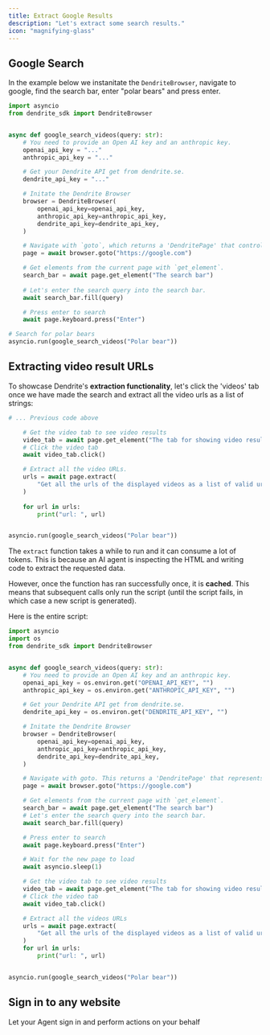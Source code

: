 ```yaml
---
title: Extract Google Results
description: "Let's extract some search results."
icon: "magnifying-glass"
---
```


## Google Search

In the example below we instanitate the `DendriteBrowser`, navigate to google, find the search bar, enter "polar bears" and press enter.

```python main.py
import asyncio
from dendrite_sdk import DendriteBrowser


async def google_search_videos(query: str):
    # You need to provide an Open AI key and an anthropic key.
    openai_api_key = "..."
    anthropic_api_key = "..."

    # Get your Dendrite API get from dendrite.se.
    dendrite_api_key = "..."

    # Initate the Dendrite Browser
    browser = DendriteBrowser(
        openai_api_key=openai_api_key,
        anthropic_api_key=anthropic_api_key,
        dendrite_api_key=dendrite_api_key,
    )

    # Navigate with `goto`, which returns a 'DendritePage' that controls the current page.
    page = await browser.goto("https://google.com")

    # Get elements from the current page with `get_element`.
    search_bar = await page.get_element("The search bar")
    
    # Let's enter the search query into the search bar.
    await search_bar.fill(query)

    # Press enter to search
    await page.keyboard.press("Enter")

# Search for polar bears
asyncio.run(google_search_videos("Polar bear"))
```

## Extracting video result URLs

To showcase Dendrite's **extraction functionality**, let's click the 'videos' tab once we have made the search and extract all the video urls as a list of strings:

```python main.py
# ... Previous code above

    # Get the video tab to see video results
    video_tab = await page.get_element("The tab for showing video results")
    # Click the video tab
    await video_tab.click()

    # Extract all the video URLs.
    urls = await page.extract(
        "Get all the urls of the displayed videos as a list of valid urls as strings"
    )
    
    for url in urls:
        print("url: ", url)


asyncio.run(google_search_videos("Polar bear"))
```

The `extract` function takes a while to run and it can consume a lot of tokens. This is because an AI agent is inspecting the HTML and writing code to extract the requested data. 

However, once the function has ran successfully once, it is **cached**. This means that subsequent calls only run the script (until the script fails, in which case a new script is generated).

Here is the entire script:

```python main.py
import asyncio
import os
from dendrite_sdk import DendriteBrowser


async def google_search_videos(query: str):
    # You need to provide an Open AI key and an anthropic key.
    openai_api_key = os.environ.get("OPENAI_API_KEY", "")
    anthropic_api_key = os.environ.get("ANTHROPIC_API_KEY", "")

    # Get your Dendrite API get from dendrite.se.
    dendrite_api_key = os.environ.get("DENDRITE_API_KEY", "")

    # Initate the Dendrite Browser
    browser = DendriteBrowser(
        openai_api_key=openai_api_key,
        anthropic_api_key=anthropic_api_key,
        dendrite_api_key=dendrite_api_key,
    )

    # Navigate with goto. This returns a 'DendritePage' that represents the current page.
    page = await browser.goto("https://google.com")

    # Get elements from the current page with `get_element`.
    search_bar = await page.get_element("The search bar")
    # Let's enter the search query into the search bar.
    await search_bar.fill(query)

    # Press enter to search
    await page.keyboard.press("Enter")

    # Wait for the new page to load
    await asyncio.sleep(1)

    # Get the video tab to see video results
    video_tab = await page.get_element("The tab for showing video results")
    # Click the video tab
    await video_tab.click()

    # Extract all the videos URLs
    urls = await page.extract(
        "Get all the urls of the displayed videos as a list of valid urls as strings"
    )
    for url in urls:
        print("url: ", url)


asyncio.run(google_search_videos("Polar bear"))
```


## Sign in to any website

<Card title="Authentication" icon="lock" href="/examples/authentication-instagram">
  Let your Agent sign in and perform actions on your behalf
</Card>
